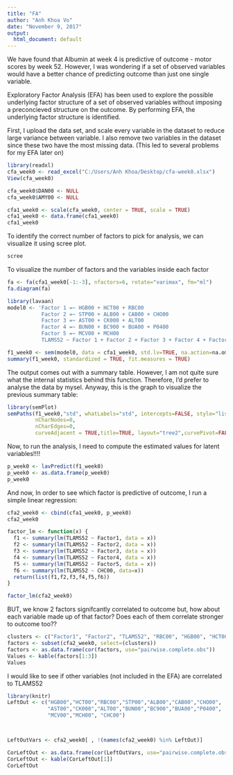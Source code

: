 ```yaml
---
title: "FA"
author: "Anh Khoa Vo"
date: "November 9, 2017"
output:
  html_document: default
---
```



We have found that Albumin at week 4 is predictive of outcome - motor scores by week 52. However, I was wondering if a set of observed variables would have a better chance of predicting outcome than just one single variable. 

Exploratory Factor Analysis (EFA) has been used to explore the possible underlying factor structure of a set of observed variables without imposing a preconcieved structure on the outcome. By performing EFA, the underlying factor structure is identified. 

First, I upload the data set, and scale every variable in the dataset to reduce large variance between variable. I also remove two variables in the dataset since these two have the most missing data. (This led to several problems for my EFA later on) 

```r
library(readxl)
cfa_week0 <- read_excel("C:/Users/Anh Khoa/Desktop/cfa-week0.xlsx")
View(cfa_week0)

cfa_week0$DAN00 <- NULL
cfa_week0$AMY00 <- NULL

cfa1_week0 <- scale(cfa_week0, center = TRUE, scale = TRUE)
cfa1_week0 <- data.frame(cfa1_week0)
cfa1_week0

```

To identify the correct number of factors to pick for analysis, we can visualize it using scree plot. 

```r
scree
```

To visualize the number of factors and the variables inside each factor 

```r
fa <- fa(cfa1_week0[-1:-3], nfactors=6, rotate="varimax", fm="ml")
fa.diagram(fa)
```



```r
library(lavaan)
model0 <- 'Factor 1 =~ HGB00 + HCT00 + RBC00 
           Factor 2 =~ STP00 + ALB00 + CAB00 + CHO00
           Factor 3 =~ AST00 + CK000 + ALT00 
           Factor 4 =~ BUN00 + BC900 + BUA00 + P0400
           Factor 5 =~ MCV00 + MCH00
           TLAMS52 ~ Factor 1 + Factor 2 + Factor 3 + Factor 4 + Factor 5 + CHC00'

f1_week0 <- sem(model0, data = cfa1_week0, std.lv=TRUE, na.action=na.omit, missing = "fiml")
summary(f1_week0, standardized = TRUE, fit.measures = TRUE)
```

The output comes out with a summary table. However, I am not quite sure what the internal statistics behind this function. Therefore, I'd prefer to analyse the data by mysel. Anyway, this is the graph to visualize the previous summary table: 

```r
library(semPlot)
semPaths(f1_week0,"std", whatLabels="std", intercepts=FALSE, style="lisrel", residuals = FALSE,
         nCharNodes=0, 
         nCharEdges=0,
         curveAdjacent = TRUE,title=TRUE, layout="tree2",curvePivot=FALSE)
```

Now, to run the analysis, I need to compute the estimated values for latent variables!!!! 

```r
p_week0 <- lavPredict(f1_week0)
p_week0 <- as.data.frame(p_week0)
p_week0
```

And now, In order to see which factor is predictive of outcome, I run a simple linear regression: 
```r
cfa2_week0 <- cbind(cfa1_week0, p_week0)
cfa2_week0
```


```r
factor_lm <- function(x) {
  f1 <- summary(lm(TLAMS52 ~ Factor1, data = x))
  f2 <- summary(lm(TLAMS52 ~ Factor2, data = x))
  f3 <- summary(lm(TLAMS52 ~ Factor3, data = x))
  f4 <- summary(lm(TLAMS52 ~ Factor4, data = x))
  f5 <- summary(lm(TLAMS52 ~ Factor5, data = x))
  f6 <- summary(lm(TLAMS52 ~ CHC00, data=x))
  return(list(f1,f2,f3,f4,f5,f6))
}

factor_lm(cfa2_week0)
```


BUT, we know 2 factors signifcantly correlated to outcome but, how about each variable made up of that factor? Does each of them correlate stronger to outcome too??


```r
clusters <- c("Factor1", "Factor2", "TLAMS52", "RBC00", "HGB00", "HCT00", "STP00", "ALB00", "CAB00", "CHO00", "CHC00")
factors <- subset(cfa2_week0, select=(clusters))
factors <- as.data.frame(cor(factors, use="pairwise.complete.obs"))
Values <- kable(factors[1:3])
Values

```

I would like to see if other variables (not included in the EFA) are correlated to TLAMS52
```r
library(knitr)
LeftOut <- c("HGB00","HCT00","RBC00","STP00","ALB00","CAB00","CHO00",
             "AST00","CK000","ALT00","BUN00","BC900","BUA00","P0400",
             "MCV00","MCH00", "CHC00")



LeftOutVars <- cfa2_week0[ , !(names(cfa2_week0) %in% LeftOut)]

CorLeftOut <- as.data.frame(cor(LeftOutVars, use="pairwise.complete.obs"))
CorLeftOut <- kable(CorLeftOut[1])
CorLeftOut
```

